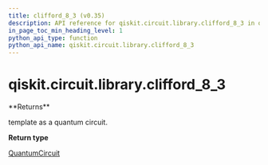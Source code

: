 ```yaml
---
title: clifford_8_3 (v0.35)
description: API reference for qiskit.circuit.library.clifford_8_3 in qiskit v0.35
in_page_toc_min_heading_level: 1
python_api_type: function
python_api_name: qiskit.circuit.library.clifford_8_3
---
```


<span id="qiskit-circuit-library-clifford-8-3" />

# qiskit.circuit.library.clifford\_8\_3

<Function id="qiskit.circuit.library.clifford_8_3" isDedicatedPage={true} github="https://github.com/qiskit/qiskit/tree/stable/0.20/qiskit/circuit/library/templates/clifford/clifford_8_3.py" signature="clifford_8_3()">
  **Returns**

  template as a quantum circuit.

  **Return type**

  [QuantumCircuit](qiskit.circuit.QuantumCircuit "qiskit.circuit.QuantumCircuit")
</Function>

